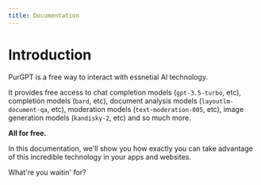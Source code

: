 ```yaml
---
title: Documentation
---
```


# Introduction

PurGPT is a free way to interact with essnetial AI technology.

It provides free access to chat completion models (`gpt-3.5-turbo`, etc), completion models (`bard`, etc), document analysis models (`layoutlm-document-qa`, etc), moderation models (`text-moderation-005`, etc), image generation models (`kandisky-2`, etc) and so much more.

**All for free.**

In this documentation, we'll show you how exactly you can take advantage of this incredible technology in your apps and websites.

What're you waitin' for?
